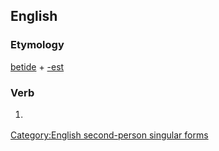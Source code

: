 ==English==

===Etymology===
[[betide]] + [[-est]]

===Verb===
{{en-verb form}}

# {{context|archaic|lang=en}} {{form of|Second-person singular simple present form|betide|lang=en}}

[[Category:English second-person singular forms]]